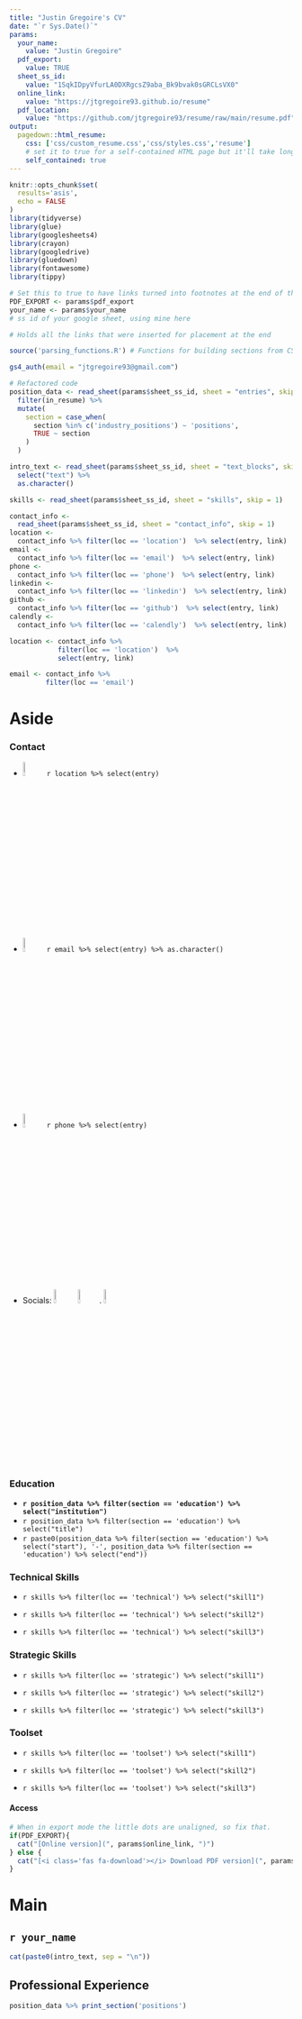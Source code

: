 ```yaml
---
title: "Justin Gregoire's CV"
date: "`r Sys.Date()`"
params: 
  your_name: 
    value: "Justin Gregoire"
  pdf_export: 
    value: TRUE
  sheet_ss_id: 
    value: "1SqkIDpyVfurLA0DXRgcsZ9aba_Bk9bvak0sGRCLsVX0"
  online_link:
    value: "https://jtgregoire93.github.io/resume"
  pdf_location: 
    value: "https://github.com/jtgregoire93/resume/raw/main/resume.pdf"
output:
  pagedown::html_resume:
    css: ['css/custom_resume.css','css/styles.css','resume']
    # set it to true for a self-contained HTML page but it'll take longer to render
    self_contained: true
---
```


```r
knitr::opts_chunk$set(
  results='asis', 
  echo = FALSE
)
library(tidyverse)
library(glue)
library(googlesheets4)
library(crayon)
library(googledrive)
library(gluedown)
library(fontawesome)
library(tippy)

# Set this to true to have links turned into footnotes at the end of the document
PDF_EXPORT <- params$pdf_export
your_name <- params$your_name
# ss id of your google sheet, using mine here

# Holds all the links that were inserted for placement at the end

source('parsing_functions.R') # Functions for building sections from CSV data

gs4_auth(email = "jtgregoire93@gmail.com")

# Refactored code
position_data <- read_sheet(params$sheet_ss_id, sheet = "entries", skip = 1) %>% 
  filter(in_resume) %>% 
  mutate(
    section = case_when(
      section %in% c('industry_positions') ~ 'positions', 
      TRUE ~ section
    )
  ) 

intro_text <- read_sheet(params$sheet_ss_id, sheet = "text_blocks", skip = 1) %>%
  select("text") %>% 
  as.character()

skills <- read_sheet(params$sheet_ss_id, sheet = "skills", skip = 1) 

contact_info <-
  read_sheet(params$sheet_ss_id, sheet = "contact_info", skip = 1)
location <-
  contact_info %>% filter(loc == 'location')  %>% select(entry, link) 
email <-
  contact_info %>% filter(loc == 'email')  %>% select(entry, link)  
phone <-
  contact_info %>% filter(loc == 'phone')  %>% select(entry, link)  
linkedin <-
  contact_info %>% filter(loc == 'linkedin')  %>% select(entry, link)  
github <-
  contact_info %>% filter(loc == 'github')  %>% select(entry, link)  
calendly <-
  contact_info %>% filter(loc == 'calendly')  %>% select(entry, link) 

location <- contact_info %>% 
            filter(loc == 'location')  %>% 
            select(entry, link) 

email <- contact_info %>% 
         filter(loc == 'email')

```

# Aside

### Contact {#contact}

-   [![](svg/map-pin.svg){style="color:red" width="8%"}](https://goo.gl/maps/Kq3da8KnpZdFY6nd7) `r location %>% select(entry)`
-   [![](svg/envelope.svg){width="8%"}](mailto:jtgregoire93@gmail.com) `r email %>% select(entry) %>% as.character()`
-   [![](svg/phone.svg){width="8%"}](tel:+1757-619-7431) `r phone %>% select(entry)`
-   Socials: [![](svg/linkedin.svg){width="8%"}](https://www.linkedin.com/in/justin-gregoire) [![](svg/github.svg){width="8%"}](https://github.com/jtgregoire93). [![](svg/calendar-days.svg){width="8%"}](https://calendly.com/jtgregoire93/30-minute-call)

### Education {data-icon="graduation-cap" data-concise="true"}

-   **`r position_data %>% filter(section == 'education') %>% select("institution")`**
-   `r position_data %>% filter(section == 'education') %>% select("title")`
-   `r paste0(position_data %>% filter(section == 'education') %>% select("start"), '-', position_data %>% filter(section == 'education') %>% select("end"))`

### **Technical Skills**

-   `r skills %>% filter(loc == 'technical') %>% select("skill1")`

-   `r skills %>% filter(loc == 'technical') %>% select("skill2")`

-   `r skills %>% filter(loc == 'technical') %>% select("skill3")`

### **Strategic Skills**

-   `r skills %>% filter(loc == 'strategic') %>% select("skill1")`

-   `r skills %>% filter(loc == 'strategic') %>% select("skill2")`

-   `r skills %>% filter(loc == 'strategic') %>% select("skill3")`

### **Toolset**

-   `r skills %>% filter(loc == 'toolset') %>% select("skill1")`

-   `r skills %>% filter(loc == 'toolset') %>% select("skill2")`

-   `r skills %>% filter(loc == 'toolset') %>% select("skill3")`

#### Access {#files}

```r
# When in export mode the little dots are unaligned, so fix that. 
if(PDF_EXPORT){
  cat("[Online version](", params$online_link, ")")
} else {
  cat("[<i class='fas fa-download'></i> Download PDF version](", params$pdf_location, ")")
}
```

# Main

## `r your_name` {#title}

```r
cat(paste0(intro_text, sep = "\n"))
```

## Professional Experience {data-icon="suitcase"}

```r
position_data %>% print_section('positions') 
```
